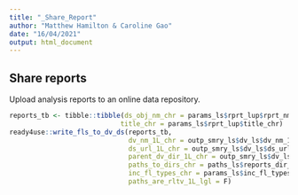 ```yaml
---
title: "_Share_Report"
author: "Matthew Hamilton & Caroline Gao"
date: "16/04/2021"
output: html_document
---
```


## Share reports
Upload analysis reports to an online data repository.

```r
reports_tb <- tibble::tibble(ds_obj_nm_chr = params_ls$rprt_lup$rprt_nms_chr, 
                            title_chr = params_ls$rprt_lup$title_chr) 
ready4use::write_fls_to_dv_ds(reports_tb, 
                              dv_nm_1L_chr = outp_smry_ls$dv_ls$dv_nm_1L_chr, 
                              ds_url_1L_chr = outp_smry_ls$dv_ls$ds_url_1L_chr,
                              parent_dv_dir_1L_chr = outp_smry_ls$dv_ls$parent_dv_dir_1L_chr, 
                              paths_to_dirs_chr = paths_ls$reports_dir_1L_chr, 
                              inc_fl_types_chr = params_ls$inc_fl_types_chr, 
                              paths_are_rltv_1L_lgl = F)
```